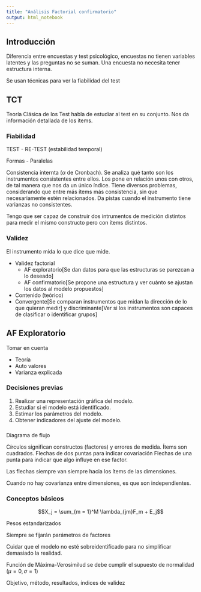 ```yaml
---
title: "Análisis Factorial confirmatorio"
output: html_notebook
---
```


## Introducción

Diferencia entre encuestas y test psicológico, encuestas no tienen variables latentes y las preguntas no se suman. Una encuesta no necesita tener estructura interna.

Se usan técnicas para ver la fiabilidad del test

## TCT

Teoría Clásica de los Test habla de estudiar al test en su conjunto. Nos da información detallada de los ítems.

### Fiabilidad

TEST - RE-TEST (estabilidad temporal)

Formas - Paralelas

Consistencia internta ($\alpha$ de Cronbach). Se analiza qué tanto son los instrumentos consistentes entre ellos. Los pone en relación unos con otros, de tal manera que nos da un único índice. Tiene diversos problemas, considerando que entre más ítems más consistencia, sin que necesariamente estén relacionados. Da pistas cuando el instrumento tiene varianzas no consistentes.


Tengo que ser capaz de construir dos intrumentos de medición distintos para medir el mismo constructo pero con ítems distintos.

### Validez

El instrumento mida lo que dice que mide. 

* Validez factorial
  * AF exploratorio[Se dan datos para que las estructuras se parezcan a lo deseado]
  * AF confirmatorio[Se propone una estructura y ver cuánto se ajustan los datos al modelo propuestos]
* Contenido (teórico)
* Convergente[Se comparan instrumentos que midan la dirección de lo que quieran medir] y discriminante[Ver si los instrumentos son capaces de clasificar o identificar grupos]

## AF Exploratorio

Tomar en cuenta

- Teoría
- Auto valores
- Varianza explicada

### Decisiones previas

1. Realizar una representación gráfica del modelo.
2. Estudiar si el modelo está identificado.
3. Estimar los parámetros del modelo.
4. Obtener indicadores del ajuste del modelo.

###

Diagrama de flujo 

Círculos significan constructos (factores) y errores de medida.
Ítems son cuadrados.
Flechas de dos puntas para indicar covariación
Flechas de una punta para indicar que algo influye en ese factor.

Las flechas siempre van siempre hacia los ítems de las dimensiones.

Cuando no hay covarianza entre dimensiones, es que son independientes.

### Conceptos básicos

$$X_j = \sum_{m = 1}^M \lambda_{jm}F_m + E_j$$

Pesos estandarizados

Siempre se fijarán parámetros de factores



Cuidar que el modelo no esté sobreidentificado para no simplificar demasiado la realidad.

Función de Máxima-Verosimilud se debe cumplir el supuesto de normalidad ($\mu = 0, \, \sigma = 1$)

Objetivo, método, resultados, índices de validez